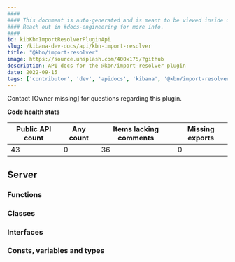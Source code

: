```yaml
---
####
#### This document is auto-generated and is meant to be viewed inside our experimental, new docs system.
#### Reach out in #docs-engineering for more info.
####
id: kibKbnImportResolverPluginApi
slug: /kibana-dev-docs/api/kbn-import-resolver
title: "@kbn/import-resolver"
image: https://source.unsplash.com/400x175/?github
description: API docs for the @kbn/import-resolver plugin
date: 2022-09-15
tags: ['contributor', 'dev', 'apidocs', 'kibana', '@kbn/import-resolver']
---
```




Contact [Owner missing] for questions regarding this plugin.

**Code health stats**

| Public API count  | Any count | Items lacking comments | Missing exports |
|-------------------|-----------|------------------------|-----------------|
| 43 | 0 | 36 | 0 |

## Server

### Functions
<DocDefinitionList data={kbnImportResolverObj.server.functions}/>

### Classes
<DocDefinitionList data={kbnImportResolverObj.server.classes}/>

### Interfaces
<DocDefinitionList data={kbnImportResolverObj.server.interfaces}/>

### Consts, variables and types
<DocDefinitionList data={kbnImportResolverObj.server.misc}/>

